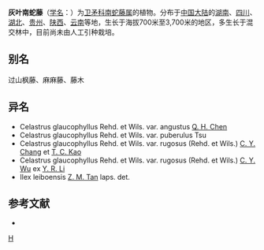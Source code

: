 {{Speciesbox 
| genus = Celastrus
| species = glaucophyllus
| authority = Rehd. et Wils.
}}
'''灰叶南蛇藤'''（[[学名|学名]]：{{lang|la|''Celastrus glaucophyllus''}}）为[[卫矛科|卫矛科]][[南蛇藤属|南蛇藤属]]的植物。分布于[[中国大陆|中国大陆]]的[[湖南|湖南]]、[[四川|四川]]、[[湖北|湖北]]、[[贵州|贵州]]、[[陕西|陕西]]、[[云南|云南]]等地，生长于海拔700米至3,700米的地区，多生长于混交林中，目前尚未由人工引种栽培。

== 别名 ==
过山枫藤、麻麻藤、藤木

== 异名 ==
* Celastrus glaucophyllus Rehd. et Wils. var. angustus [[陈谦海|Q. H. Chen]]
* Celastrus glaucophyllus Rehd. et Wils. var. puberulus Tsu
* Celastrus glaucophyllus Rehd. et Wils. var. rugosus (Rehd. et Wils.) [[张泽荣|C. Y. Chang]] et [[高作径|T. C. Kao]]
* Celastrus glaucophyllus Rehd. et Wils. var. rugosus (Rehd. et Wils.) [[吴征镒|C. Y. Wu]] ex [[李雅茹|Y. R. Li]]
* Ilex leiboensis [[谭仲明|Z. M. Tan]] laps. det.

== 参考文献 ==
<div class="references-small">
* {{cite web| url =http://www.bioinfo.cn/db05/KmzwSpecies.php?action=view&id=3052| title =灰叶南蛇藤| work =《中国高等植物数据库全库》| publisher =中国科学院微生物研究所| author =昆明植物研究所| accessdate =2009-02-23| deadurl =yes| archiveurl =https://web.archive.org/web/20160305051246/http://www.bioinfo.cn/db05/KmzwSpecies.php?action=view&id=3052| archivedate =2016-03-05}}
</div>
{{Taxonbar|from=Q15226370}}

[[Category:南蛇藤属|H]]